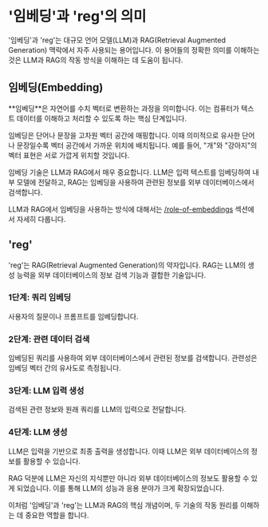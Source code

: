 
# '임베딩'과 'reg'의 의미

'임베딩'과 'reg'는 대규모 언어 모델(LLM)과 RAG(Retrieval Augmented Generation) 맥락에서 자주 사용되는 용어입니다. 이 용어들의 정확한 의미를 이해하는 것은 LLM과 RAG의 작동 방식을 이해하는 데 도움이 됩니다.

## 임베딩(Embedding)

<Callout>
**임베딩**은 자연어를 수치 벡터로 변환하는 과정을 의미합니다. 이는 컴퓨터가 텍스트 데이터를 이해하고 처리할 수 있도록 하는 핵심 단계입니다.
</Callout>

임베딩은 단어나 문장을 고차원 벡터 공간에 매핑합니다. 이때 의미적으로 유사한 단어나 문장일수록 벡터 공간에서 가까운 위치에 배치됩니다. 예를 들어, "개"와 "강아지"의 벡터 표현은 서로 가깝게 위치할 것입니다.

<Callout>
임베딩 기술은 LLM과 RAG에서 매우 중요합니다. LLM은 입력 텍스트를 임베딩하여 내부 모델에 전달하고, RAG는 임베딩을 사용하여 관련된 정보를 외부 데이터베이스에서 검색합니다.
</Callout>

LLM과 RAG에서 임베딩을 사용하는 방식에 대해서는 [/role-of-embeddings](/role-of-embeddings) 섹션에서 자세히 다룹니다.

## 'reg'

'reg'는 RAG(Retrieval Augmented Generation)의 약자입니다. RAG는 LLM의 생성 능력을 외부 데이터베이스의 정보 검색 기능과 결합한 기술입니다.

<Steps>

### 1단계: 쿼리 임베딩
사용자의 질문이나 프롬프트를 임베딩합니다.

### 2단계: 관련 데이터 검색
임베딩된 쿼리를 사용하여 외부 데이터베이스에서 관련된 정보를 검색합니다. 관련성은 임베딩 벡터 간의 유사도로 측정됩니다.

### 3단계: LLM 입력 생성
검색된 관련 정보와 원래 쿼리를 LLM의 입력으로 전달합니다.

### 4단계: LLM 생성
LLM은 입력을 기반으로 최종 출력을 생성합니다. 이때 LLM은 외부 데이터베이스의 정보를 활용할 수 있습니다.

</Steps>

RAG 덕분에 LLM은 자신의 지식뿐만 아니라 외부 데이터베이스의 정보도 활용할 수 있게 되었습니다. 이를 통해 LLM의 성능과 응용 분야가 크게 확장되었습니다.

이처럼 '임베딩'과 'reg'는 LLM과 RAG의 핵심 개념이며, 두 기술의 작동 원리를 이해하는 데 중요한 역할을 합니다.